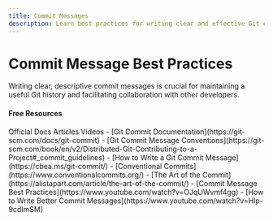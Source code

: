 ```yaml
---
title: Commit Messages
description: Learn best practices for writing clear and effective Git commit messages
---
```


# Commit Message Best Practices

Writing clear, descriptive commit messages is crucial for maintaining a useful Git history and facilitating collaboration with other developers.

#### Free Resources

<Tabs defaultValue="article">
<TabsList>
<TabsTrigger value="official">Official Docs</TabsTrigger>
<TabsTrigger value="article">Articles</TabsTrigger>
<TabsTrigger value="video">Videos</TabsTrigger>
</TabsList>

<TabsContent value="official">
- [Git Commit Documentation](https://git-scm.com/docs/git-commit)
- [Git Commit Message Conventions](https://git-scm.com/book/en/v2/Distributed-Git-Contributing-to-a-Project#_commit_guidelines)
</TabsContent>
<TabsContent value="article">
- [How to Write a Git Commit Message](https://cbea.ms/git-commit/)
- [Conventional Commits](https://www.conventionalcommits.org/)
- [The Art of the Commit](https://alistapart.com/article/the-art-of-the-commit/)
</TabsContent>
<TabsContent value="video">
- [Commit Message Best Practices](https://www.youtube.com/watch?v=OJqUWvmf4gg)
- [How to Write Better Commit Messages](https://www.youtube.com/watch?v=Hlp-9cdImSM)
</TabsContent>
</Tabs>

